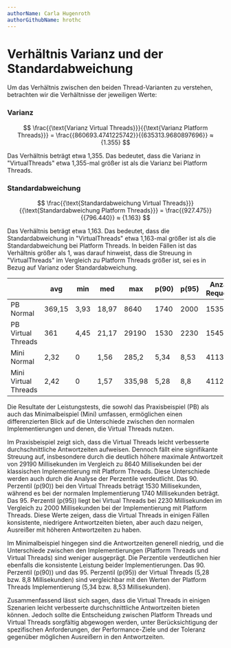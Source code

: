 ```yaml
---
authorName: Carla Hugenroth
authorGithubName: hrothc
---
```



# Verhältnis Varianz und der Standardabweichung

Um das Verhältnis zwischen den beiden Thread-Varianten zu verstehen, betrachten wir die
Verhältnisse der jeweiligen Werte:

### Varianz

$$
\frac{{\text{Varianz Virtual Threads}}}{{\text{Varianz Platform Threads}}} =
\frac{{860693.4741225742}}{{635313.9680897696}} ≈ {1.355}
$$

Das Verhältnis beträgt etwa 1,355. Das bedeutet, dass die Varianz in "VirtualThreads" etwa
1,355-mal größer ist als die Varianz bei Platform Threads.

### Standardabweichung

$$
\frac{{\text{Standardabweichung Virtual Threads}}}{{\text{Standardabweichung Platform Threads}}} =
\frac{{927.475}}{{796.440}} ≈ {1.163}
$$

Das Verhältnis beträgt etwa 1,163. Das bedeutet, dass die Standardabweichung in "VirtualThreads"
etwa 1,163-mal größer ist als die Standardabweichung bei Platform Threads. In beiden Fällen
ist das Verhältnis größer als 1, was darauf hinweist, dass die Streuung in "VirtualThreads"
im Vergleich zu Platform Threads größer ist, sei es in Bezug auf Varianz oder Standardabweichung.

|                      | avg    | min  | med   | max    | p(90) | p(95) | Anzahl Requests | Req/s      |
| -------------------- | ------ | ---- | ----- | ------ | ----- | ----- | --------------- | ---------- |
| PB Normal            | 369,15 | 3,93 | 18,97 | 8640   | 1740  | 2000  | 153595          | 64,874102  |
| PB Virtual Threads   | 361    | 4,45 | 21,17 | 29190  | 1530  | 2230  | 154515          | 64,369592  |
| Mini Normal          | 2,32   | 0    | 1,56  | 285,2  | 5,34  | 8,53  | 411360          | 171,364262 |
| Mini Virtual Threads | 2,42   | 0    | 1,57  | 335,98 | 5,28  | 8,8   | 411244          | 171,279791 |

Die Resultate der Leistungstests, die sowohl das Praxisbeispiel (PB) als auch das Minimalbeispiel
(Mini) umfassen, ermöglichen einen differenzierten Blick auf die Unterschiede zwischen den normalen
Implementierungen und denen, die Virtual Threads nutzen.

Im Praxisbeispiel zeigt sich, dass die Virtual Threads leicht verbesserte durchschnittliche
Antwortzeiten aufweisen. Dennoch fällt eine signifikante Streuung auf, insbesondere durch die
deutlich höhere maximale Antwortzeit von 29190 Millisekunden im Vergleich zu 8640 Millisekunden
bei der klassischen Implementierung mit Platform Threads. Diese Unterschiede werden auch durch die Analyse der Perzentile
verdeutlicht. Das 90. Perzentil (p(90)) bei den Virtual Threads beträgt 1530 Millisekunden,
während es bei der normalen Implementierung 1740 Millisekunden beträgt. Das 95. Perzentil (p(95))
liegt bei Virtual Threads bei 2230 Millisekunden im Vergleich zu 2000 Millisekunden bei der 
Implementierung mit Platform Threads. Diese Werte zeigen, dass die Virtual Threads in einigen Fällen
konsistente, niedrigere Antwortzeiten bieten, aber auch dazu neigen, Ausreißer mit höheren
Antwortzeiten zu haben.

Im Minimalbeispiel hingegen sind die Antwortzeiten generell niedrig, und die Unterschiede
zwischen den Implementierungen (Platform Threads und Virtual Threads) sind weniger ausgeprägt. Die
Perzentile verdeutlichen hier ebenfalls die konsistente Leistung beider Implementierungen.
Das 90. Perzentil (p(90)) und das 95. Perzentil (p(95)) der Virtual Threads
(5,28 bzw. 8,8 Millisekunden) sind vergleichbar mit den Werten der Platform Threads Implementierung
(5,34 bzw. 8,53 Millisekunden).

Zusammenfassend lässt sich sagen, dass die Virtual Threads in einigen Szenarien leicht verbesserte
durchschnittliche Antwortzeiten bieten können. Jedoch sollte die Entscheidung zwischen Platform
Threads und Virtual Threads sorgfältig abgewogen werden, unter Berücksichtigung der spezifischen
Anforderungen, der Performance-Ziele und der Toleranz gegenüber möglichen Ausreißern in den
Antwortzeiten.

<ScalableImage
  src="/images/pb_durations.png"
  alt="Messungen der Antwortzeit innerhalb des Praxisbeispiels (Platform Threads vs Virtual Threads)"
  description="Abbildung X - Quelle: Eigene Anfertigung"
/>
